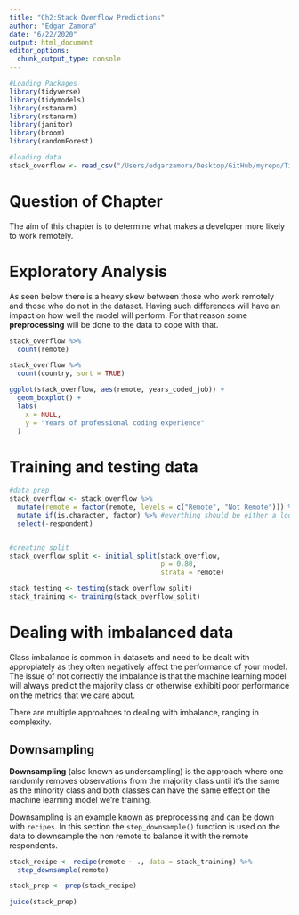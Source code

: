 ```yaml
---
title: "Ch2:Stack Overflow Predictions"
author: "Edgar Zamora"
date: "6/22/2020"
output: html_document
editor_options: 
  chunk_output_type: console
---
```



```r
#Loading Packages
library(tidyverse)
library(tidymodels)
library(rstanarm)
library(rstanarm)
library(janitor)
library(broom)
library(randomForest)

#loading data
stack_overflow <- read_csv("/Users/edgarzamora/Desktop/GitHub/myrepo/Tidymodels/data/stack_overflow.csv") %>% clean_names()

```

# Question of Chapter
The aim of this chapter is to determine what makes a developer more likely to work remotely.


# Exploratory Analysis
As seen below there is a heavy skew between those who work remotely and those who do not in the dataset. Having such differences will have an impact on how well the model will perform. For that reason some **preprocessing** will be done to the data to cope with that.

```r
stack_overflow %>% 
  count(remote)

stack_overflow %>% 
  count(country, sort = TRUE)
```


```r
ggplot(stack_overflow, aes(remote, years_coded_job)) +
  geom_boxplot() +
  labs(
    x = NULL,
    y = "Years of professional coding experience"
  )
```


# Training and testing data

```r
#data prep
stack_overflow <- stack_overflow %>% 
  mutate(remote = factor(remote, levels = c("Remote", "Not Remote"))) %>% 
  mutate_if(is.character, factor) %>% #everthing should be either a logical, numberic, or a factor. no char
  select(-respondent)


#creating split
stack_overflow_split <- initial_split(stack_overflow,
                                      p = 0.80,
                                      strata = remote)

stack_testing <- testing(stack_overflow_split)
stack_training <- training(stack_overflow_split)


```

# Dealing with imbalanced data

Class imbalance is common in datasets and need to be dealt with appropiately as they often negatively affect the performance of your model. The issue of not correctly the imbalance is that the machine learning model will always predict the majority class or otherwise exhibiti poor performance on the metrics that we care about. 

There are multiple approahces to dealing with imbalance, ranging in complexity.

## Downsampling

**Downsampling** (also known as undersampling) is the approach where one randomly removes observations from the majority class until it's the same as the minority class and both classes can have the same effect on the machine learning model we're training. 

Downsampling is an example known as preprocessing and can be down with `recipes`. In this section the `step_downsample()` function is used on the data to downsample the non remote to balance it with the remote respondents. 

```r
stack_recipe <- recipe(remote ~ ., data = stack_training) %>% 
  step_downsample(remote)

stack_prep <- prep(stack_recipe)

juice(stack_prep)
```





